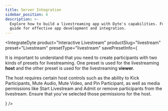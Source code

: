 ```yaml
---
title: Server Integration
sidebar_position: 4
description: >-
  Explore how to build a livestreaming app with Dyte's capabilities. Follow our
  guide for effective app development and integration.
---
```



<IntegrateDyte
  product="Interactive Livestream"
  productSlug="livestream"
  preset="Livestream"
  presetType="livestream"
  savePresetInfo={
    <Admonition type="info">
      <p>
        It is important to understand that you need to create participants with
        two kinds of presets for livestreaming. One preset is used for the
        livestreaming <b>host</b> and the other preset is used for the
        livestreaming <b>viewer</b>.
      </p>
      <p>
        The host requires certain host controls such as the ability to Kick
        Participants, Mute Audio, Mute Video, and Pin Participant, as well as
        media permissions like Start Livestream and Admit or remove participants
        from the livestream. Ensure that you've selected those permissions for
        the host.
      </p>
    </Admonition>
  }
/>

<head>
  <title>Server Integration Guide</title>
</head>
